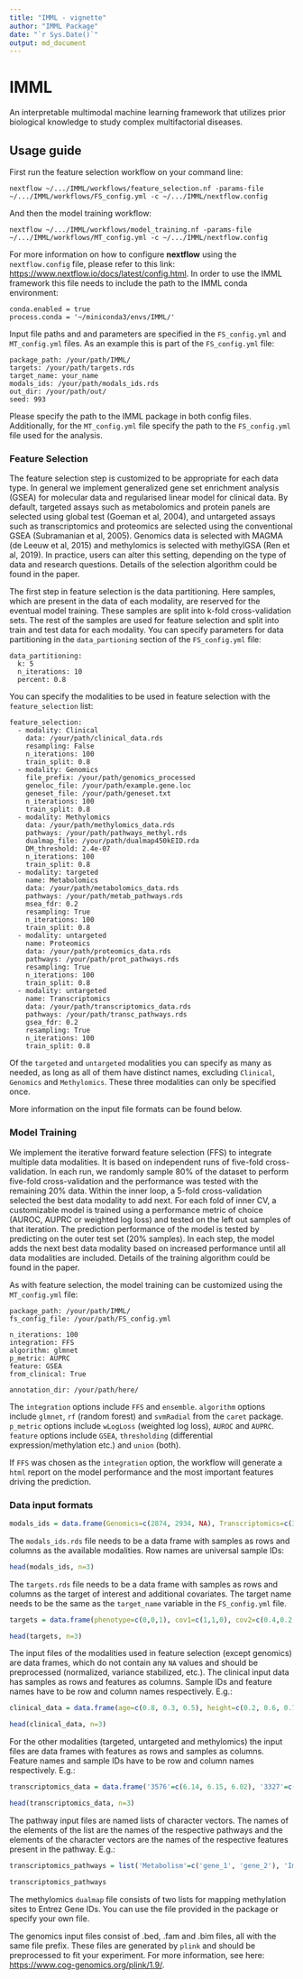 ```yaml
---
title: "IMML - vignette"
author: "IMML Package"
date: "`r Sys.Date()`"
output: md_document
---
```


# IMML

An interpretable multimodal machine learning framework that utilizes prior biological knowledge to study complex multifactorial diseases.

## Usage guide

First run the feature selection workflow on your command line:

    nextflow ~/.../IMML/workflows/feature_selection.nf -params-file ~/.../IMML/workflows/FS_config.yml -c ~/.../IMML/nextflow.config

And then the model training workflow:

    nextflow ~/.../IMML/workflows/model_training.nf -params-file ~/.../IMML/workflows/MT_config.yml -c ~/.../IMML/nextflow.config

For more information on how to configure **nextflow** using the `nextflow.config` file, please refer to this link: <https://www.nextflow.io/docs/latest/config.html>. In order to use the IMML framework this file needs to include the path to the IMML conda environment:

    conda.enabled = true
    process.conda = '~/miniconda3/envs/IMML/'

Input file paths and and parameters are specified in the `FS_config.yml` and `MT_config.yml` files. As an example this is part of the `FS_config.yml` file:

    package_path: /your/path/IMML/
    targets: /your/path/targets.rds
    target_name: your_name
    modals_ids: /your/path/modals_ids.rds
    out_dir: /your/path/out/
    seed: 993

Please specify the path to the IMML package in both config files. Additionally, for the `MT_config.yml` file specify the path to the `FS_config.yml` file used for the analysis.

### Feature Selection

The feature selection step is customized to be appropriate for each data type. In general we implement generalized gene set enrichment analysis (GSEA) for molecular data and regularised linear model for clinical data. By default, targeted assays such as metabolomics and protein panels are selected using global test (Goeman et al, 2004), and untargeted assays such as transcriptomics and proteomics are selected using the conventional GSEA (Subramanian et al, 2005). Genomics data is selected with MAGMA (de Leeuw et al, 2015) and methylomics is selected with methylGSA (Ren et al, 2019). In practice, users can alter this setting, depending on the type of data and research questions. Details of the selection algorithm could be found in the paper.

The first step in feature selection is the data partitioning. Here samples, which are present in the data of each modality, are reserved for the eventual model training. These samples are split into k-fold cross-validation sets. The rest of the samples are used for feature selection and split into train and test data for each modality. You can specify parameters for data partitioning in the `data_partioning` section of the `FS_config.yml` file:

    data_partitioning:
      k: 5
      n_iterations: 10
      percent: 0.8

You can specify the modalities to be used in feature selection with the `feature_selection` list:

    feature_selection:
      - modality: Clinical
        data: /your/path/clinical_data.rds
        resampling: False
        n_iterations: 100
        train_split: 0.8
      - modality: Genomics
        file_prefix: /your/path/genomics_processed
        geneloc_file: /your/path/example.gene.loc
        geneset_file: /your/path/geneset.txt
        n_iterations: 100
        train_split: 0.8
      - modality: Methylomics
        data: /your/path/methylomics_data.rds
        pathways: /your/path/pathways_methyl.rds
        dualmap_file: /your/path/dualmap450kEID.rda
        DM_threshold: 2.4e-07
        n_iterations: 100
        train_split: 0.8
      - modality: targeted
        name: Metabolomics
        data: /your/path/metabolomics_data.rds
        pathways: /your/path/metab_pathways.rds
        msea_fdr: 0.2
        resampling: True
        n_iterations: 100
        train_split: 0.8
      - modality: untargeted
        name: Proteomics
        data: /your/path/proteomics_data.rds
        pathways: /your/path/prot_pathways.rds
        resampling: True
        n_iterations: 100
        train_split: 0.8
      - modality: untargeted
        name: Transcriptomics
        data: /your/path/transcriptomics_data.rds
        pathways: /your/path/transc_pathways.rds
        gsea_fdr: 0.2
        resampling: True
        n_iterations: 100
        train_split: 0.8

Of the `targeted` and `untargeted` modalities you can specify as many as needed, as long as all of them have distinct names, excluding `Clinical`, `Genomics` and `Methylomics`. These three modalities can only be specified once.

More information on the input file formats can be found below.

### Model Training

We implement the iterative forward feature selection (FFS) to integrate multiple data modalities. It is based on independent runs of five-fold cross-validation. In each run, we randomly sample 80% of the dataset to perform five-fold cross-validation and the performance was tested with the remaining 20% data. Within the inner loop, a 5-fold cross-validation selected the best data modality to add next. For each fold of inner CV, a customizable model is trained using a performance metric of choice (AUROC, AUPRC or weighted log loss) and tested on the left out samples of that iteration. The prediction performance of the model is tested by predicting on the outer test set (20% samples). In each step, the model adds the next best data modality based on increased performance until all data modalities are included. Details of the training algorithm could be found in the paper.

As with feature selection, the model training can be customized using the `MT_config.yml` file:

    package_path: /your/path/IMML/
    fs_config_file: /your/path/FS_config.yml

    n_iterations: 100
    integration: FFS
    algorithm: glmnet 
    p_metric: AUPRC
    feature: GSEA
    from_clinical: True

    annotation_dir: /your/path/here/

The `integration` options include `FFS` and `ensemble`. `algorithm` options include `glmnet`, `rf` (random forest) and `svmRadial` from the `caret` package. `p_metric` options include `wLogLoss` (weighted log loss), `AUROC` and `AUPRC`. `feature` options include `GSEA`, `thresholding` (differential expression/methylation etc.) and `union` (both).

If `FFS` was chosen as the `integration` option, the workflow will generate a `html` report on the model performance and the most important features driving the prediction.

### Data input formats

```r
modals_ids = data.frame(Genomics=c(2874, 2934, NA), Transcriptomics=c(3576, 3327, 3117), Proteomics=c(4985, NA, NA), Metabolomics=c(5979, 5234, 5372), Methylomics=c(NA, 6462, 6478), Clinical=c(7041, 7788, 7468), row.names=c(1746, 1385, 1932))
```

The `modals_ids.rds` file needs to be a data frame with samples as rows and columns as the available modalities. Row names are universal sample IDs:

```r
head(modals_ids, n=3)
```

The `targets.rds` file needs to be a data frame with samples as rows and columns as the target of interest and additional covariates. The target name needs to be the same as the `target_name` variable in the `FS_config.yml` file.

```r
targets = data.frame(phenotype=c(0,0,1), cov1=c(1,1,0), cov2=c(0.4,0.2,0.8), row.names = c(1746, 1385, 1932))
```

```r
head(targets, n=3)
```

The input files of the modalities used in feature selection (except genomics) are data frames, which do not contain any `NA` values and should be preprocessed (normalized, variance stabilized, etc.). The clinical input data has samples as rows and features as columns. Sample IDs and feature names have to be row and column names respectively. E.g.:

```r
clinical_data = data.frame(age=c(0.8, 0.3, 0.5), height=c(0.2, 0.6, 0.7), row.names = c(7041, 7788, 7468))
```

```r
head(clinical_data, n=3)
```

For the other modalities (targeted, untargeted and methylomics) the input files are data frames with features as rows and samples as columns. Feature names and sample IDs have to be row and column names respectively. E.g.:

```r
transcriptomics_data = data.frame('3576'=c(6.14, 6.15, 6.02), '3327'=c(9.58, 9.81, 8.81), '3117'=c(10.16, 10.71, 10.72), row.names=c('gene_1', 'gene_2', 'gene_3'), check.names = F)
```

```r
head(transcriptomics_data, n=3)
```

The pathway input files are named lists of character vectors. The names of the elements of the list are the names of the respective pathways and the elements of the character vectors are the names of the respective features present in the pathway. E.g.:

```r
transcriptomics_pathways = list('Metabolism'=c('gene_1', 'gene_2'), 'Immune response'=c('gene_2', 'gene_3'))
```

```r
transcriptomics_pathways
```

The methylomics `dualmap` file consists of two lists for mapping methylation sites to Entrez Gene IDs. You can use the file provided in the package or specify your own file.

The genomics input files consist of .bed, .fam and .bim files, all with the same file prefix. These files are generated by `plink` and should be preprocessed to fit your experiment. For more information, see here: <https://www.cog-genomics.org/plink/1.9/>.
